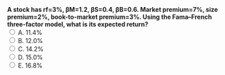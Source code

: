 ::: {.question-block}
<form onsubmit="event.preventDefault(); checkAnswer('module3_mcq_q86')" data-correct-answer="C">
<strong style="display: block;">
A stock has rf=3%, βM=1.2, βS=0.4, βB=0.6. Market premium=7%, size premium=2%, book-to-market premium=3%. 
Using the Fama–French three-factor model, what is its expected return?
</strong>
<label><input type="radio" name="module3_mcq_q86" value="A"> A. 11.4%</label><br>
<label><input type="radio" name="module3_mcq_q86" value="B"> B. 12.0%</label><br>
<label><input type="radio" name="module3_mcq_q86" value="C"> C. 14.2%</label><br>
<label><input type="radio" name="module3_mcq_q86" value="D"> D. 15.0%</label><br>
<label><input type="radio" name="module3_mcq_q86" value="E"> E. 16.8%</label><br>
</form>
<div id="feedback-module3_mcq_q86" class="feedback" data-status="" style="display:none;">
✅ Correct: C. E(R)=3%+1.2×7%+0.4×2%+0.6×3%=3%+8.4%+0.8%+1.8%=14.2%.
</div>
:::

